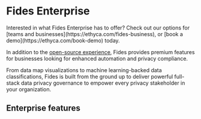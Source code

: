 
# Fides Enterprise

<Callout emoji="" type="info">
  Interested in what Fides Enterprise has to offer? Check out our options for [teams and businesses](https://ethyca.com/fides-business), or [book a demo](https://ethyca.com/book-demo) today.
</Callout>

In addition to the [open-source experience](/fides/overview), Fides provides premium features for businesses looking for enhanced automation and privacy compliance. 

From data map visualizations to machine learning-backed data classifications, Fides is built from the ground up to deliver powerful full-stack data privacy governance to empower every privacy stakeholder in your organization.

## Enterprise features
<KeyFeatWrap>
  <KeyFeat title="Automated Data Mapping" link="./datamaps"  description="Discover, classify, and visualize your entire data ecosystem. Maintain map accuracy as your systems evolve with dynamic updates."/>
  <KeyFeat title="Machine Learning Data Classification" link="./classifier"  description="Identify and classify personally identifiable information according to the open-source and extensible Fides taxonomy."/>
  <KeyFeat title="Enhanced Data Masking" link="./datamasking"   description="Pseudonymize your data with powerful masking strategies built on natural-language processing (NLP) and text identification."/>
</KeyFeatWrap>